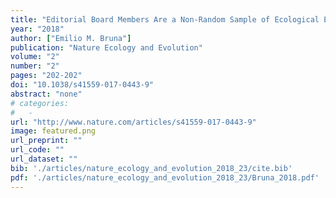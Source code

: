```yaml
---
title: "Editorial Board Members Are a Non-Random Sample of Ecological Experts"
year: "2018"
author: ["Emilio M. Bruna"]
publication: "Nature Ecology and Evolution"
volume: "2"
number: "2"
pages: "202-202"
doi: "10.1038/s41559-017-0443-9"
abstract: "none"
# categories: 
#   - 
url: "http://www.nature.com/articles/s41559-017-0443-9"
image: featured.png
url_preprint: ""
url_code: ""
url_dataset: ""
bib: './articles/nature_ecology_and_evolution_2018_23/cite.bib'
pdf: './articles/nature_ecology_and_evolution_2018_23/Bruna_2018.pdf'
---
```

